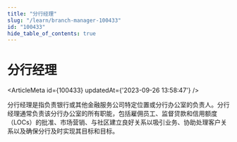```yaml
---
title: "分行经理"
slug: "/learn/branch-manager-100433"
id: "100433"
hide_table_of_contents: true
---
```



# 分行经理

<ArticleMeta id={100433} updatedAt={'2023-09-26 13:58:47'} />
<div className='border-solid border-b border-t-0 my-4 border-[var(--ifm-color-gray-300)]' />

分行经理是指负责银行或其他金融服务公司特定位置或分行办公室的负责人。分行经理通常负责该分行办公室的所有职能，包括雇佣员工、监督贷款和信用额度（LOCs）的批准、市场营销、与社区建立良好关系以吸引业务、协助处理客户关系以及确保分行及时实现其目标和目标。
